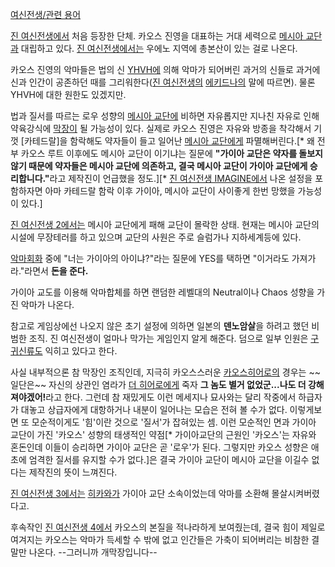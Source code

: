 [[여신전생/관련 용어]]

[[진 여신전생]]에서 처음 등장한 단체. 카오스 진영을 대표하는 거대 세력으로 [[메시아 교단]]과 대립하고 있다. [[진 여신전생]]에서는 우에노 지역에 총본산이 있는 걸로 나온다.
  
카오스 진영의 악마들은 법의 신 [[YHVH]]에 의해 악마가 되어버린 과거의 신들로 과거에 신과 인간이 공존하던 때를 그리워한다([[진 여신전생]]의 [[에키드나]]의 말에 따르면). 물론 YHVH에 대한 원한도 있겠지만.

법과 질서를 따르는 로우 성향의 [[메시아 교단]]에 비하면 자유롭지만 지나친 자유로 인해 약육강식에 [[막장]]이 될 가능성이 있다. 실제로 카오스 진영은 자유와 방종을 착각해서 기껏 [카테드랄]을 함락해도 약자들이 들고 일어난 [[메시아 교단]]에게 파멸해버린다.[* 왜 전부 카오스 루트 이후에도 메시아 교단이 이기냐는 질문에 '''"가이아 교단은 약자를 돌보지 않기 때문에 약자들은 메시아 교단에 의존하고, 결국 메시아 교단이 가이아 교단에게 승리합니다."'''라고 제작진이 언급했을 정도.][* [[진 여신전생 IMAGINE]]에서 나온 설정을 포함하자면 아마 카테드랄 함락 이후 가이아, 메시아 교단이 사이좋게 한번 망했을 가능성이 있다.]

[[진 여신전생 2]]에서는 메시아 교단에게 패해 교단이 몰락한 상태. 현재는 메시아 교단의 시설에 무장테러를 하고 있으며 교단의 사원은 주로 슬럼가나 지하세계등에 있다.

[[악마회화]] 중에 "너는 가이아의 아이냐?"라는 질문에 YES를 택하면 "이거라도 가져가라."라면서 '''돈을 준다.'''

가이아 교도를 이용해 악마합체를 하면 랜덤한 레벨대의 Neutral이나 Chaos 성향을 가진 악마가 나온다.

참고로 게임상에선 나오지 않은 초기 설정에 의하면 일본의 '''덴노암살'''을 하려고 했던 비범한 조직. 진 여신전생이 얼마나 막가는 게임인지 알게 해준다. 덤으로 일부 인원은 [[구귀신류]]도 익히고 있다고 한다.

사실 내부적으론 참 막장인 조직인데, 지극히 카오스스러운 [[카오스히어로]]의 경우는 ~~일단은~~ 자신의 상관인 염라가 [[더 히어로]]에게 죽자 '''그 놈도 별거 없었군...나도 더 강해져야겠어!'''라고 한다. 그런데 참 재밌게도 이런 메세지나 묘사와는 달리 작중에서 하급자가 대놓고 상급자에게 대항하거나 내분이 일어나는 모습은 전혀 볼 수가 없다. 이렇게보면 또 모순적이게도 '힘'이란 것으로 '질서'가 잡혀있는 셈. 이런 모순적인 면과 가이아 교단이 가진 '카오스' 성향의 태생적인 약점[* 가이아교단의 근원인 '카오스'는 자유와 혼돈인데 이들이 승리하면 가이아 교단은 곧 '로우'가 된다. 그렇지만 카오스 성향은 애초에 엄격한 질서를 유지할 수가 없다.]은 결국 가이아 교단이 메시아 교단을 이길수 없다는 제작진의 뜻이 느껴진다.

[[진 여신전생 3]]에서는 [[히카와]]가 가이아 교단 소속이었는데 악마를 소환해 몰살시켜버렸다고.

후속작인 [[진 여신전생 4]]에서 카오스의 본질을 적나라하게 보여줬는데, 결국 힘이 제일로 여겨지는 카오스는 악마가 득세할 수 밖에 없고 인간들은 가축이 되어버리는 비참한 결말만 나온다. --그러니까 개막장입니다--
